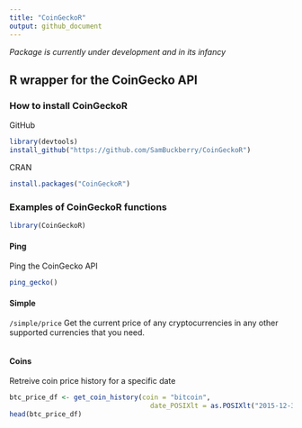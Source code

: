 ```yaml
---
title: "CoinGeckoR"
output: github_document
---
```


*Package is currently under development and in its infancy*

## R wrapper for the CoinGecko API

### How to install CoinGeckoR

GitHub
```r
library(devtools)
install_github("https://github.com/SamBuckberry/CoinGeckoR")
```

CRAN
```r
install.packages("CoinGeckoR")
```

### Examples of CoinGeckoR functions

```r
library(CoinGeckoR)
```

#### Ping

Ping the CoinGecko API
```r
ping_gecko()
```

#### Simple

`/simple/price`
Get the current price of any cryptocurrencies in any other supported currencies that you need.
```r

```


#### Coins

Retreive coin price history for a specific date
```r
btc_price_df <- get_coin_history(coin = "bitcoin",
                                   date_POSIXlt = as.POSIXlt("2015-12-31"))
head(btc_price_df)
```


